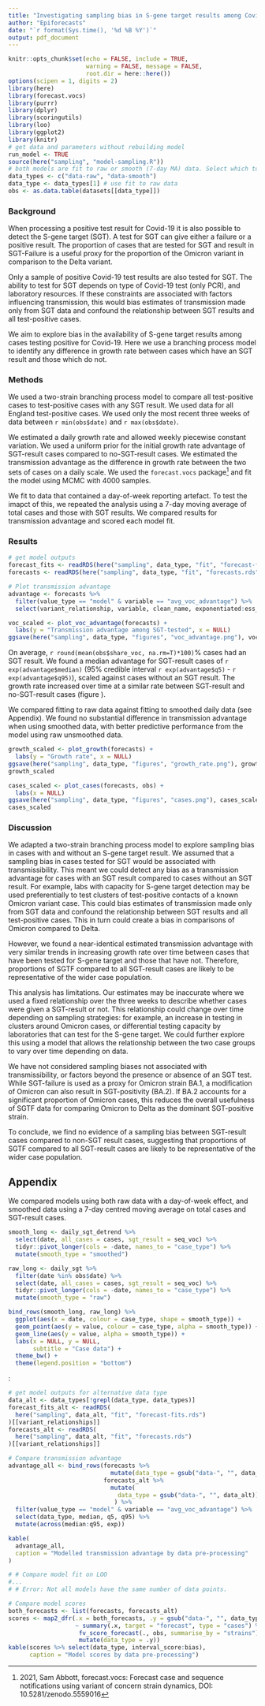 ```yaml
---
title: "Investigating sampling bias in S-gene target results among Covid-19 test-positive cases"
author: "Epiforecasts"
date: "`r format(Sys.time(), '%d %B %Y')`"
output: pdf_document
---
```


```r
knitr::opts_chunk$set(echo = FALSE, include = TRUE, 
                      warning = FALSE, message = FALSE,
                      root.dir = here::here())
options(scipen = 1, digits = 2)
library(here)
library(forecast.vocs)
library(purrr)
library(dplyr)
library(scoringutils)
library(loo)
library(ggplot2)
library(knitr)
# get data and parameters without rebuilding model
run_model <- TRUE
source(here("sampling", "model-sampling.R"))
# both models are fit to raw or smooth (7-day MA) data. Select which to show for results
data_types <- c("data-raw", "data-smooth")
data_type <- data_types[1] # use fit to raw data
obs <- as.data.table(datasets[[data_type]])
```
### Background

When processing a positive test result for Covid-19 it is also possible to detect the S-gene target (SGT). A test for SGT can give either a failure or a positive result. The proportion of cases that are tested for SGT and result in SGT-Failure is a useful proxy for the proportion of the Omicron variant in comparison to the Delta variant. 

Only a sample of positive Covid-19 test results are also tested for SGT. The ability to test for SGT depends on type of Covid-19 test (only PCR), and laboratory resources. If these constraints are associated with factors influencing transmission, this would bias estimates of transmission made only from SGT data and confound the relationship between SGT results and all test-positive cases. 

We aim to explore bias in the availability of S-gene target results among cases testing positive for Covid-19. Here we use a branching process model to identify any difference in growth rate between cases which have an SGT result and those which do not.

### Methods

We used a two-strain branching process model to compare all test-positive cases to test-positive cases with any SGT result. We used data for all England test-positive cases. We used only the most recent three weeks of data between `r min(obs$date)` and `r max(obs$date)`. 

We estimated a daily growth rate and allowed weekly piecewise constant variation. We used a uniform prior for the initial growth rate advantage of SGT-result cases compared to no-SGT-result cases. We estimated the transmission advantage as the difference in growth rate between the two sets of cases on a daily scale. We used the `forecast.vocs` package^[2021, Sam Abbott, forecast.vocs: Forecast case and sequence notifications using variant of concern strain dynamics, DOI: 10.5281/zenodo.5559016] and fit the model using MCMC with 4000 samples.

We fit to data that contained a day-of-week reporting artefact. To test the imapct of this, we repeated the analysis using a 7-day moving average of total cases and those with SGT results. We compared results for transmission advantage and scored each model fit.

### Results

```r
# get model outputs
forecast_fits <- readRDS(here("sampling", data_type, "fit", "forecast-fits.rds"))[[variant_relationships]]
forecasts <- readRDS(here("sampling", data_type, "fit", "forecasts.rds"))[[variant_relationships]]

# Plot transmission advantage
advantage <- forecasts %>%
  filter(value_type == "model" & variable == "avg_voc_advantage") %>%
  select(variant_relationship, variable, clean_name, exponentiated:ess_bulk)

voc_scaled <- plot_voc_advantage(forecasts) +
  labs(y = "Transmission advantage among SGT-tested", x = NULL)
ggsave(here("sampling", data_type, "figures", "voc_advantage.png"), voc_scaled)
```

On average, `r round(mean(obs$share_voc, na.rm=T)*100)`% cases had an SGT result. We found a median advantage for SGT-result cases of `r exp(advantage$median)` (95% credible interval `r exp(advantage$q5)` - `r exp(advantage$q95)`), scaled against cases without an SGT result. The growth rate increased over time at a similar rate between SGT-result and no-SGT-result cases (figure \ref{fig:plot-growth}).

We compared fitting to raw data against fitting to smoothed daily data (see Appendix). We found no substantial difference in transmission advantage when using smoothed data, with better predictive performance from the model using raw unsmoothed data.

```r
growth_scaled <- plot_growth(forecasts) +
  labs(y = "Growth rate", x = NULL)
ggsave(here("sampling", data_type, "figures", "growth_rate.png"), growth_scaled)
growth_scaled
```

```r
cases_scaled <- plot_cases(forecasts, obs) +
  labs(x = NULL)
ggsave(here("sampling", data_type, "figures", "cases.png"), cases_scaled)
cases_scaled
```

\newpage

### Discussion

We adapted a two-strain branching process model to explore sampling bias in cases with and without an S-gene target result. We assumed that a sampling bias in cases tested for SGT would be associated with transmissibility. This meant we could detect any bias as a transmission advantage for cases with an SGT result compared to cases without an SGT result. 
For example, labs with capacity for S-gene target detection may be used preferentially to test clusters of test-positive contacts of a known Omicron variant case. This could bias estimates of transmission made only from SGT data and confound the relationship between SGT results and all test-positive cases. This in turn could create a bias in comparisons of Omicron compared to Delta.

However, we found a near-identical estimated transmission advantage with very similar trends in increasing growth rate over time between cases that have been tested for S-gene target and those that have not. Therefore, proportions of SGTF compared to all SGT-result cases are likely to be representative of the wider case population.

This analysis has limitations. Our estimates may be inaccurate where we used a fixed relationship over the three weeks to describe whether cases were given a SGT-result or not. This relationship could change over time depending on sampling strategies: for example, an increase in testing in clusters around Omicron cases, or differential testing capacity by laboratories that can test for the S-gene target. We could further explore this using a model that allows the relationship between the two case groups to vary over time depending on data.

We have not considered sampling biases not associated with transmissibility, or factors beyond the presence or absence of an SGT test. While SGT-failure is used as a proxy for Omicron strain BA.1, a modification of Omicron can also result in SGT-positivity (BA.2). If BA.2 accounts for a significant proportion of Omicron cases, this reduces the overall usefulness of SGTF data for comparing Omicron to Delta as the dominant SGT-positive strain.

To conclude, we find no evidence of a sampling bias between SGT-result cases compared to non-SGT result cases, suggesting that proportions of SGTF compared to all SGT-result cases are likely to be representative of the wider case population.

\newpage

## Appendix

We compared models using both raw data with a day-of-week effect, and smoothed data using a 7-day centred moving average on total cases and SGT-result cases.

```r
smooth_long <- daily_sgt_detrend %>%
  select(date, all_cases = cases, sgt_result = seq_voc) %>%
  tidyr::pivot_longer(cols = -date, names_to = "case_type") %>%
  mutate(smooth_type = "smoothed")

raw_long <- daily_sgt %>%
  filter(date %in% obs$date) %>%
  select(date, all_cases = cases, sgt_result = seq_voc) %>%
  tidyr::pivot_longer(cols = -date, names_to = "case_type") %>%
  mutate(smooth_type = "raw")

bind_rows(smooth_long, raw_long) %>%
  ggplot(aes(x = date, colour = case_type, shape = smooth_type)) +
  geom_point(aes(y = value, colour = case_type, alpha = smooth_type)) +
  geom_line(aes(y = value, alpha = smooth_type)) +
  labs(x = NULL, y = NULL,
       subtitle = "Case data") +
  theme_bw() +
  theme(legend.position = "bottom")

```

:

```r
# get model outputs for alternative data type
data_alt <- data_types[!grepl(data_type, data_types)]
forecast_fits_alt <- readRDS(
  here("sampling", data_alt, "fit", "forecast-fits.rds")
)[[variant_relationships]]
forecasts_alt <- readRDS(
  here("sampling", data_alt, "fit", "forecasts.rds")
)[[variant_relationships]]

# Compare transmission advantage
advantage_all <- bind_rows(forecasts %>%
                             mutate(data_type = gsub("data-", "", data_type)), 
                           forecasts_alt %>%
                             mutate(
                               data_type = gsub("data-", "", data_alt))
                              ) %>%
  filter(value_type == "model" & variable == "avg_voc_advantage") %>%
  select(data_type, median, q5, q95) %>%
  mutate(across(median:q95, exp))

kable(
  advantage_all,
  caption = "Modelled transmission advantage by data pre-processing"
)
```

```r
# # Compare model fit on LOO
#...
# # Error: Not all models have the same number of data points.

# Compare model scores
both_forecasts <- list(forecasts, forecasts_alt)
scores <- map2_dfr(.x = both_forecasts, .y = gsub("data-", "", data_types),
                   ~ summary(.x, target = "forecast", type = "cases") %>%
                    fv_score_forecast(., obs, summarise_by = "strains") %>%
                    mutate(data_type = .y))
kable(scores %>% select(data_type, interval_score:bias),
      caption = "Model scores by data pre-processing")
```


